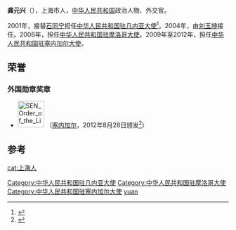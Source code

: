 '''龚元兴'''（{{bd|1952年|3月||}}），上海市人，[[中华人民共和国|中华人民共和国]]政治人物、外交官。

2001年，接替[[石同宁|石同宁]]担任[[中国驻几内亚大使列表|中华人民共和国驻几内亚大使]]<ref>{{cite web|author=中华人民共和国外交部|title=中国驻几内亚历任大使|url=http://www.mfa.gov.cn/chn/pds/ziliao/wjrw/2167/2170/t9190.htm|publisher=中华人民共和国外交部|accessdate=2012-03-03}}</ref>。2004年，由[[刘玉坤|刘玉坤]]接任。2006年，担任[[中国驻摩洛哥大使列表|中华人民共和国驻摩洛哥大使]]。2009年至2012年，担任[[中国驻塞内加尔大使列表|中华人民共和国驻塞内加尔大使]]。

==荣誉==
===外国勋章奖章===
* [[File:SEN_Order_of_the_Lion_-_Commander_BAR.png|60px]] {{link-en|国家雄狮指挥官勋章|National Order of the Lion}}（[[塞内加尔|塞内加尔]]，2012年8月28日颁发<ref>{{cite web |title=驻塞内加尔大使龚元兴离任 |url=http://sn.china-embassy.org/chn/zxyw/t964254.htm |publisher=中华人民共和国驻塞内加尔共和国大使馆 |date=2012-08-29 |accessdate=2021-10-20}}</ref>）

== 参考 ==
{{reflist}}

{{start box}}
{{s-dip}}
{{succession box|[[石同宁|石同宁]]|[[刘玉坤|刘玉坤]]|[[中国驻几内亚大使列表|中华人民共和国驻几内亚大使]]|2001年8月-2004年1月}}
{{succession box|[[程涛_(外交官)|程涛]]|[[许镜湖|许镜湖]]|[[中国驻摩洛哥大使列表|中华人民共和国驻摩洛哥大使]]|2006年12月-2009年5月}}
{{succession box|[[卢沙野|卢沙野]]|[[夏煌|夏煌]]|[[中国驻塞内加尔大使列表|中华人民共和国驻塞内加尔大使]]|2009年11月-2012年8月}}
{{end box}}
{{中国政治人物小作品}}
{{DEFAULTSORT:gong yuanxing}}
[[Category:中华人民共和国驻几内亚大使|Category:中华人民共和国驻几内亚大使]]
[[Category:中华人民共和国驻摩洛哥大使|Category:中华人民共和国驻摩洛哥大使]]
[[Category:中华人民共和国驻塞内加尔大使|Category:中华人民共和国驻塞内加尔大使]]
[[Category:龚姓|yuan]]
[[cat:上海人|cat:上海人]]
